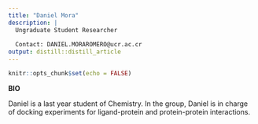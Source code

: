 ```yaml
---
title: "Daniel Mora"
description: |
  Ungraduate Student Researcher 
  
  Contact: DANIEL.MORAROMERO@ucr.ac.cr
output: distill::distill_article
---
```


```r
knitr::opts_chunk$set(echo = FALSE)
```

**BIO**

Daniel is a last year student of Chemistry. In the group, Daniel is in charge of docking experiments for ligand-protein and protein-protein interactions.


